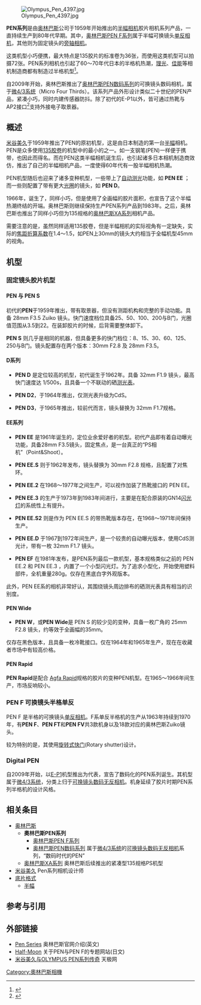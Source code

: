 [[File:Olympus_Pen_4397.jpg|thumb]]

'''PEN系列'''是由[[奥林巴斯|奥林巴斯]]公司于1959年开始推出的[[半幅|半幅相机]]胶片相机系列产品，一直持续生产到80年代早期。其中，[[奥林巴斯PEN_F系列|奥林巴斯PEN F系列]]属于半幅可换镜头[[单反相机|单反相机]]，其他则为固定镜头的[[旁轴相机|旁轴相机]]。

这类机型小巧便携，最大特点是135胶片的标准卷为36张，而使用这类机型可以拍摄72张。PEN系列相机也引起了60～70年代日本的半格机热潮，[[理光|理光]]、[[佳能|佳能]]等相机制造商都有制造过半格机型<ref>{{cite web | title = Another Half | url = http://www.hicat.ne.jp/~bianchi/bianchi/compact2.html | deadurl = yes | archiveurl = https://web.archive.org/web/20150618032937/http://www.hicat.ne.jp/~bianchi/bianchi/compact2.html | archivedate = 2015-06-18 | access-date = 2015-03-16 }}</ref>。

自2009年开始，奥林巴斯推出了[[奥林巴斯PEN数码系列|奥林巴斯PEN数码系列]]的可换镜头数码相机，属于[[微4/3系统|微4/3系统]]（Micro Four Thirds）。该系列产品外形设计类似二十世纪的PEN产品，紧凑小巧，同时内建传感器防抖。除了初代的E-P1以外，皆可通过热靴与AP2接口<ref>{{Cite web |url=http://www.jianshu.com/p/40f29ed6369b |title=《说一说奥林巴斯AP接口》 |access-date=2016-03-05 |archive-date=2019-12-05 |archive-url=https://web.archive.org/web/20191205055918/https://www.jianshu.com/p/40f29ed6369b |dead-url=no }}</ref>支持外接电子取景器。

==概述==
[[米谷美久|米谷美久]]于1959年推出了PEN的原初机型，这是由日本制造的第一台[[半幅|半幅]]相机。PEN是众多使用[[135胶片|135胶卷]]的机型中的最小的之一。如一支钢笔(PEN)一样便于携带，也因此而得名。而在PEN这类半幅相机诞生后，也引起诸多日本相机制造商效仿，推出了自己的半幅相机产品，一度使得60年代有一股半幅相机热潮。

PEN机型随后也迎来了诸多变种机型，一些带上了[[自动测光|自动测光]]功能，如 '''PEN EE''' ；而一些则配置了带有更大[[光圈|光圈]]的镜头，如 '''PEN D'''。

1966年，诞生了{{link-en|禄来35|Rollei 35}}，同样小巧，但是使用了全画幅的胶片面积，也宣告了这个半幅热潮终结的开端。奥林巴斯则继续保持生产PEN系列产品到1983年。之后，奥林巴斯也推出了同样小巧但为135规格的[[奥林巴斯XA系列|奥林巴斯XA系列]]相机产品。

需要注意的是，虽然同样适用135胶卷，但是半幅相机的实际视角有一定缺失，实际的[[焦距折算系数|焦距折算系数]]在1.4～1.5，如PEN上30mm的镜头大约相当于全幅机型45mm的视角。

==机型==
===固定镜头胶片机型===
====PEN 与 PEN S====
初代的'''PEN'''于1959年推出，带有取景器，但没有测距机构和完整的手动功能。具备 28mm F3.5 Zuiko 镜头。快门速度档位具备25、50、100、200与B门，光圈值范围从3.5到22。在装卸胶片的时候，后背需要整体卸下。

'''PEN S''' 则几乎是相同的机器，但具备更多的快门档位：8、15、30、60、125、250与B门。镜头配置存在两个版本：30mm F2.8 及 28mm F3.5。
====D系列====
*'''PEN D''' 是定位较高的机型，初代诞生于1962年。具备 32mm F1.9 镜头，最高快门速度达 1/500s，且具备一个不联动的硒[[测光表|测光表]]。

*'''PEN D2'''，于1964年推出，仅测光表升级为CdS。

*'''PEN D3'''，于1965年推出，较前代而言，镜头替换为 32mm F1.7规格。
====EE系列====
*'''PEN EE''' 是1961年诞生的，定位业余爱好者的机型。初代产品即有着自动曝光功能，具备28mm F3.5镜头，固定焦点，是一台真正的“PS相机”（Point&Shoot）。

*'''PEN EE.S''' 则于1962年发布，镜头替换为 30mm F2.8 规格，且配置了对焦环。

*'''PEN EE.2''' 在1968～1977年之间生产，可以视作加装了热靴接口的 PEN EE。

*'''PEN EE.3''' 的生产于1973年到1983年间进行，主要是在配合原装的GN14[[闪光灯|闪光灯]]的系统性上有提升。

*'''PEN EE.S2''' 则是作为 PEN EE.S 的带热靴版本存在，在1968～1971年间保持生产。

*'''PEN EE.D''' 于1967到1972年间生产，是一个较贵的自动曝光版本，使用CdS测光计，带有一枚 32mm F1.7 镜头。

*'''PEN EF''' 在1981年发布，是PEN系列最后一款机型，基本规格类似之前的 PEN EE.2 和 PEN EE.3 ，内置了一个小型闪光灯。为了追求小型化，开始使用塑料部件，全机重量280g。仅存在黑底白字外观版本。

此外，PEN EE系的相机非常好认，其围绕镜头周边排布的硒测光表具有相当的识别度。

====PEN Wide====
*'''PEN W'''，或'''PEN Wide'''是 PEN S 的较少见的变种，具备一枚广角的 25mm F2.8 镜头，约等效于全画幅的35mm。

仅存在黑色版本，且具备一枚冷靴接口。仅在1964年和1965年生产，现在在收藏者市场中有较高价格。
====PEN Rapid====
'''PEN Rapid'''是配合 [[Agfa_Rapid|Agfa Rapid]]规格的胶片的变种PEN机型。在1965～1966年间生产，市场反响较小。
===PEN F 可换镜头半格单反===
{{main|奥林巴斯PEN F系列}}
PEN F 是半格的可换镜头[[单反相机|单反相机]]。F系单反半格机的生产从1963年持续到1970年，有'''PEN F'''、'''PEN FT'''和'''PEN FV'''共3款机身以及18款对应的奥林巴斯Zuiko镜头。

较为特别的是，其使用[[快门|旋转式快门]](Rotary shutter)设计。
===Digital PEN===
{{main|奥林巴斯PEN数码系列}}
自2009年开始，以[[E-P1|E-P1]]机型推出为代表，宣告了数码化的PEN系列诞生。其机型属于[[微4/3系统|微4/3系统]]，分类上归于[[无反光镜可换镜头相机|可换镜头数码无反相机]]。机身延续了胶片时期PEN系列半格机的设计风格。

==相关条目==
*[[奥林巴斯|奥林巴斯]]
**'''奧林巴斯PEN系列'''
***[[奥林巴斯PEN_F系列|奥林巴斯PEN F系列]]
***[[奥林巴斯PEN数码系列|奥林巴斯PEN数码系列]] 属于[[微4/3系统|微4/3系统]]的[[无反光镜可换镜头相机|可换镜头数码无反相机]]系列，“数码时代的PEN”
**[[奥林巴斯XA系列|奥林巴斯XA系列]] 奥林巴斯后续推出的紧凑型135规格PS机型
*[[米谷美久|米谷美久]] Pen系列相机设计师
*[[底片格式|底片格式]]
**[[半幅|半幅]]
==参考与引用==
{{Reflist}}
==外部链接==
*[http://www.olympus-global.com/en/corc/history/camera/pen/index.html Pen Series] {{Wayback|url=http://www.olympus-global.com/en/corc/history/camera/pen/index.html |date=20160510092810 }} 奥林巴斯官网介绍(英文)
*[https://web.archive.org/web/20071210114055/http://www.hicat.ne.jp/~bianchi/bianchi/ Half-Moon] 关于PEN与PEN F的专题网站(日文)
*[https://web.archive.org/web/20150402133353/http://dc.yesky.com/350/8856850.shtml 米谷美久与OLYMPUS PEN系列传奇] 天极网

[[Category:奧林巴斯相機|Category:奧林巴斯相機]]